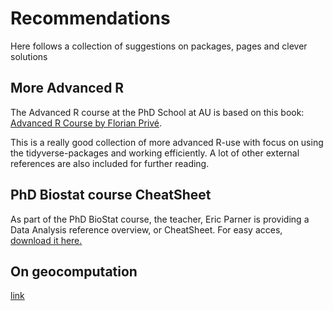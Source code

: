 # Recommendations {#recom}

Here follows a collection of suggestions on packages, pages and clever solutions

## More Advanced R

The Advanced R course at the PhD School at AU is based on this book: [Advanced R Course by Florian Privé](https://privefl.github.io/advr38book/index.html).

This is a really good collection of more advanced R-use with focus on using the tidyverse-packages and working efficiently. A lot of other external references are also included for further reading.


## PhD Biostat course CheatSheet

As part of the PhD BioStat course, the teacher, Eric Parner is providing a Data Analysis reference overview, or CheatSheet. For easy acces, [download it here.](https://github.com/agdamsbo/neuRo-group/raw/main/resources/overview_biostat.PDF)


## On geocomputation

[link](https://geocompr.robinlovelace.net/)

